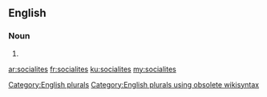 ==English==

===Noun===
{{head|en}}

# {{plural of|socialite}}

[[Category:English plurals]][[Category:English plurals using obsolete wikisyntax]]

[[ar:socialites]]
[[fr:socialites]]
[[ku:socialites]]
[[my:socialites]]